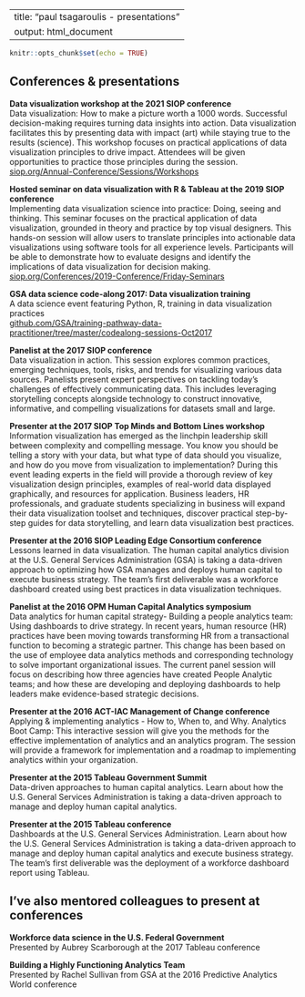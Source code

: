 \AtBeginDocument{\let\maketitle\relax}

---
title: "paul tsagaroulis - presentations"
output: html_document
---

```r
knitr::opts_chunk$set(echo = TRUE)
```

<!-- Global site tag (gtag.js) - Google Analytics -->
<script async src="https://www.googletagmanager.com/gtag/js?id=UA-61071-2"></script>
<script>
  window.dataLayer = window.dataLayer || [];
  function gtag(){dataLayer.push(arguments);}
  gtag('js', new Date());

  gtag('config', 'UA-61071-2');
</script>
  
## Conferences & presentations  
  
__Data visualization workshop at the 2021 SIOP conference__  
Data visualization: How to make a picture worth a 1000 words. Successful decision-making requires turning data insights into action. Data visualization facilitates this by presenting data with impact (art) while staying true to the results (science). This workshop focuses on practical applications of data visualization principles to drive impact. Attendees will be given opportunities to practice those principles during the session.  
[siop.org/Annual-Conference/Sessions/Workshops](http://www.siop.org/Annual-Conference/Sessions/Workshops)

__Hosted seminar on data visualization with R & Tableau at the 2019 SIOP conference__  
Implementing data visualization science into practice: Doing, seeing and thinking. This seminar focuses on the practical application of data visualization, grounded in theory and practice by top visual designers. This hands-on session will allow users to translate principles into actionable data visualizations using software tools for all experience levels. Participants will be able to demonstrate how to evaluate designs and identify the implications of data visualization for decision making.  
[siop.org/Conferences/2019-Conference/Friday-Seminars](http://www.siop.org/Conferences/2019-Conference/Friday-Seminars)

__GSA data science code-along 2017: Data visualization training__  
A data science event featuring Python, R, training in data visualization practices  
[github.com/GSA/training-pathway-data-practitioner/tree/master/codealong-sessions-Oct2017](http://www.github.com/GSA/training-pathway-data-practitioner/tree/master/codealong-sessions-Oct2017)

__Panelist at the 2017 SIOP conference__  
Data visualization in action. This session explores common practices, emerging techniques, tools, risks, and trends for visualizing various data sources. Panelists present expert perspectives on tackling today’s challenges of effectively communicating data. This includes leveraging storytelling concepts alongside technology to construct innovative, informative, and compelling visualizations for datasets small and large. 

__Presenter at the 2017 SIOP Top Minds and Bottom Lines workshop__  
Information visualization has emerged as the linchpin leadership skill between complexity and compelling message. You know you should be telling a story with your data, but what type of data should you visualize, and how do you move from visualization to implementation? During this event leading experts in the field will provide a thorough review of key visualization design principles, examples of real-world data displayed graphically, and resources for application. Business leaders, HR professionals, and graduate students specializing in business will expand their data visualization toolset and techniques, discover practical step-by-step guides for data storytelling, and learn data visualization best practices. 

__Presenter at the 2016 SIOP Leading Edge Consortium conference__  
Lessons learned in data visualization. The human capital analytics division at the U.S. General Services Administration (GSA) is taking a data-driven approach to optimizing how GSA manages and deploys human capital to execute business strategy. The team’s first deliverable was a workforce dashboard created using best practices in data visualization techniques.  

__Panelist at the 2016 OPM Human Capital Analytics symposium__  
Data analytics for human capital strategy- Building a people analytics team: Using dashboards to drive strategy. In recent years, human resource (HR) practices have been moving towards transforming HR from a transactional function to becoming a strategic partner. This change has been based on the use of employee data analytics methods and corresponding technology to solve important organizational issues. The current panel session will focus on describing how three agencies have created People Analytic teams; and how these are developing and deploying dashboards to help leaders make evidence-based strategic decisions.
 
__Presenter at the 2016 ACT-IAC Management of Change conference__  
Applying & implementing analytics - How to, When to, and Why. Analytics Boot Camp: This interactive session will give you the methods for the effective implementation of analytics and an analytics program. The session will provide a framework for implementation and a roadmap to implementing analytics within your organization.

__Presenter at the 2015 Tableau Government Summit__  
Data-driven approaches to human capital analytics. Learn about how the U.S. General Services Administration is taking a data-driven approach to manage and deploy human capital analytics. 

__Presenter at the 2015 Tableau conference__  
Dashboards at the U.S. General Services Administration. Learn about how the U.S. General Services Administration is taking a data-driven approach to manage and deploy human capital analytics and execute business strategy. The team’s first deliverable was the deployment of a workforce dashboard report using Tableau.
  
## I’ve also mentored colleagues to present at conferences  
 
__Workforce data science in the U.S. Federal Government__  
Presented by Aubrey Scarborough at the 2017 Tableau conference

__Building a Highly Functioning Analytics Team__  
Presented by Rachel Sullivan from GSA at the 2016 Predictive Analytics World conference 
